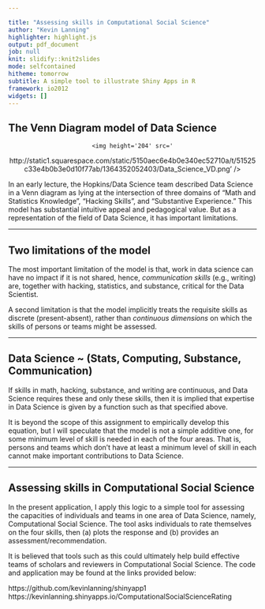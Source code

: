 ```yaml
---

title: "Assessing skills in Computational Social Science"
author: "Kevin Lanning"
highlighter: highlight.js
output: pdf_document
job: null
knit: slidify::knit2slides
mode: selfcontained
hitheme: tomorrow
subtitle: A simple tool to illustrate Shiny Apps in R
framework: io2012
widgets: []
---
```


## The Venn Diagram model of Data Science
<div style='text-align: center;'>
    <img height='204' src='
http://static1.squarespace.com/static/5150aec6e4b0e340ec52710a/t/51525c33e4b0b3e0d10f77ab/1364352052403/Data_Science_VD.png' />
</div>

In an early lecture, the Hopkins/Data Science team described Data Science in a Venn diagram as lying at the intersection of three domains of "Math and Statistics Knowledge", "Hacking Skills", and "Substantive Experience."
This model has substantial intuitive appeal and pedagogical value. But as a representation of the field of Data Science, it has important limitations.

---

## Two limitations of the model

The most important limitation of the model is that, work in data science can have no impact if it is not shared, hence,  *communication skills* (e.g., writing) are, together with hacking, statistics, and substance, critical for the Data Scientist.

A second limitation is that the model implicitly treats the requisite skills as discrete (present-absent), rather than *continuous dimensions* on which the skills of persons or teams might be assessed. 


---

## Data Science ~ (Stats, Computing, Substance, Communication)

If skills in math, hacking, substance, and writing are continuous, and Data Science requires these and only these skills, then it is implied that expertise in Data Science is given by a function such as that specified above.

It is beyond the scope of this assignment to empirically develop this equation, but I will speculate that the model is not a simple additive one, for some minimum level of skill is needed in each of the four areas.  That is, persons and teams which don't have at least a minimum level of skill in each cannot make important contributions to Data Science. 

---

## Assessing skills in Computational Social Science

In the present application, I apply this logic to a simple tool for assessing the capacities of individuals and teams in one area of Data Science, namely, Computational Social Science. The tool asks individuals to rate themselves on the four skills, then (a) plots the response and (b) provides an assessment/recommendation.

It is believed that tools such as this could ultimately help build effective teams of scholars and reviewers in Computational Social Science.  The code and application may be found at the links provided below:

https://github.com/kevinlanning/shinyapp1
https://kevinlanning.shinyapps.io/ComputationalSocialScienceRating
